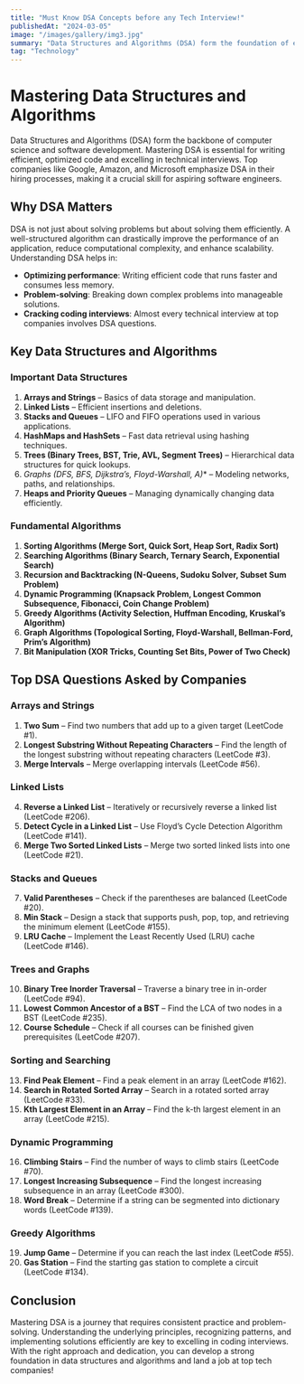 ```yaml
---
title: "Must Know DSA Concepts before any Tech Interview!"
publishedAt: "2024-03-05"
image: "/images/gallery/img3.jpg" 
summary: "Data Structures and Algorithms (DSA) form the foundation of efficient problem-solving in software development and are crucial for coding interviews at top companies."
tag: "Technology"
---
```


# Mastering Data Structures and Algorithms

Data Structures and Algorithms (DSA) form the backbone of computer science and software development. Mastering DSA is essential for writing efficient, optimized code and excelling in technical interviews. Top companies like Google, Amazon, and Microsoft emphasize DSA in their hiring processes, making it a crucial skill for aspiring software engineers.

## Why DSA Matters

DSA is not just about solving problems but about solving them efficiently. A well-structured algorithm can drastically improve the performance of an application, reduce computational complexity, and enhance scalability. Understanding DSA helps in:

- **Optimizing performance**: Writing efficient code that runs faster and consumes less memory.
- **Problem-solving**: Breaking down complex problems into manageable solutions.
- **Cracking coding interviews**: Almost every technical interview at top companies involves DSA questions.

## Key Data Structures and Algorithms

### **Important Data Structures**

1. **Arrays and Strings** – Basics of data storage and manipulation.
2. **Linked Lists** – Efficient insertions and deletions.
3. **Stacks and Queues** – LIFO and FIFO operations used in various applications.
4. **HashMaps and HashSets** – Fast data retrieval using hashing techniques.
5. **Trees (Binary Trees, BST, Trie, AVL, Segment Trees)** – Hierarchical data structures for quick lookups.
6. **Graphs (DFS, BFS, Dijkstra’s, Floyd-Warshall, A*)** – Modeling networks, paths, and relationships.
7. **Heaps and Priority Queues** – Managing dynamically changing data efficiently.

### **Fundamental Algorithms**

1. **Sorting Algorithms (Merge Sort, Quick Sort, Heap Sort, Radix Sort)**
2. **Searching Algorithms (Binary Search, Ternary Search, Exponential Search)**
3. **Recursion and Backtracking (N-Queens, Sudoku Solver, Subset Sum Problem)**
4. **Dynamic Programming (Knapsack Problem, Longest Common Subsequence, Fibonacci, Coin Change Problem)**
5. **Greedy Algorithms (Activity Selection, Huffman Encoding, Kruskal’s Algorithm)**
6. **Graph Algorithms (Topological Sorting, Floyd-Warshall, Bellman-Ford, Prim’s Algorithm)**
7. **Bit Manipulation (XOR Tricks, Counting Set Bits, Power of Two Check)**

## Top DSA Questions Asked by Companies

### **Arrays and Strings**
1. **Two Sum** – Find two numbers that add up to a given target (LeetCode #1).
2. **Longest Substring Without Repeating Characters** – Find the length of the longest substring without repeating characters (LeetCode #3).
3. **Merge Intervals** – Merge overlapping intervals (LeetCode #56).

### **Linked Lists**
4. **Reverse a Linked List** – Iteratively or recursively reverse a linked list (LeetCode #206).
5. **Detect Cycle in a Linked List** – Use Floyd’s Cycle Detection Algorithm (LeetCode #141).
6. **Merge Two Sorted Linked Lists** – Merge two sorted linked lists into one (LeetCode #21).

### **Stacks and Queues**
7. **Valid Parentheses** – Check if the parentheses are balanced (LeetCode #20).
8. **Min Stack** – Design a stack that supports push, pop, top, and retrieving the minimum element (LeetCode #155).
9. **LRU Cache** – Implement the Least Recently Used (LRU) cache (LeetCode #146).

### **Trees and Graphs**
10. **Binary Tree Inorder Traversal** – Traverse a binary tree in in-order (LeetCode #94).
11. **Lowest Common Ancestor of a BST** – Find the LCA of two nodes in a BST (LeetCode #235).
12. **Course Schedule** – Check if all courses can be finished given prerequisites (LeetCode #207).

### **Sorting and Searching**
13. **Find Peak Element** – Find a peak element in an array (LeetCode #162).
14. **Search in Rotated Sorted Array** – Search in a rotated sorted array (LeetCode #33).
15. **Kth Largest Element in an Array** – Find the k-th largest element in an array (LeetCode #215).

### **Dynamic Programming**
16. **Climbing Stairs** – Find the number of ways to climb stairs (LeetCode #70).
17. **Longest Increasing Subsequence** – Find the longest increasing subsequence in an array (LeetCode #300).
18. **Word Break** – Determine if a string can be segmented into dictionary words (LeetCode #139).

### **Greedy Algorithms**
19. **Jump Game** – Determine if you can reach the last index (LeetCode #55).
20. **Gas Station** – Find the starting gas station to complete a circuit (LeetCode #134).

## Conclusion

Mastering DSA is a journey that requires consistent practice and problem-solving. Understanding the underlying principles, recognizing patterns, and implementing solutions efficiently are key to excelling in coding interviews. With the right approach and dedication, you can develop a strong foundation in data structures and algorithms and land a job at top tech companies!